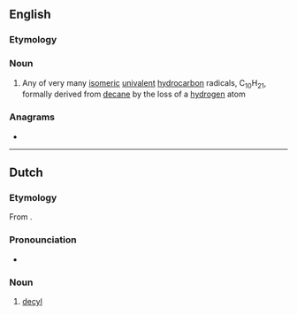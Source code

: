 ==English==

===Etymology===
{{suffix|en|decane|yl}}

===Noun===
{{en-noun}}

# {{lb|en|organic chemistry}} Any of very many [[isomeric]] [[univalent]] [[hydrocarbon]] radicals, C<sub>10</sub>H<sub>21</sub>, formally derived from [[decane]] by the loss of a [[hydrogen]] atom

===Anagrams===
* {{anagrams|en|a=cdely|Clyde}}

----

==Dutch==

===Etymology===
From {{confix|nl|dec|yl}}.

===Pronounciation===
* {{IPA|lang=nl|/deːˈsil/}}
{{hyphenation|de|cyl|lang=nl}}

===Noun===
{{nl-noun|n|-|-}}

# {{lb|nl|organic chemistry}} [[#English|decyl]]